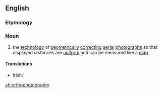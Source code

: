==English==
{{wikipedia}}
===Etymology===
{{prefix|ortho|photography}}

===Noun===
{{en-noun|-}}

# {{context|photography|lang=en}} the [[technology]] of [[geometrically]] [[correct]]ing [[aerial]] [[photographs]] so that displayed distances are [[uniform]] and can be measured like a [[map]]

====Translations====
{{trans-top|the technology of correcting aerial photographs so that displayed distances are uniform and can be measured like a map}}
* Irish: {{t|ga|ortafótagrafaíocht|f}}
{{trans-mid}}
{{trans-bottom}}

[[zh:orthophotography]]